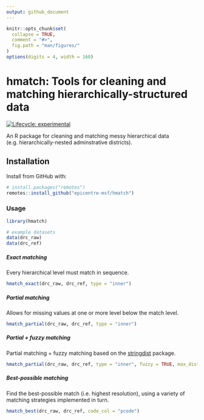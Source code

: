 ```yaml
---
output: github_document
---
```


<!-- README.md is generated from README.Rmd. Please edit that file -->

```r
knitr::opts_chunk$set(
  collapse = TRUE,
  comment = "#>",
  fig.path = "man/figures/"
)
options(digits = 4, width = 160)
```

# hmatch: Tools for cleaning and matching hierarchically-structured data
<!-- badges: start -->
[![Lifecycle: experimental](https://img.shields.io/badge/lifecycle-experimental-orange.svg)](https://www.tidyverse.org/lifecycle/#experimental)
<!-- badges: end -->

An R package for cleaning and matching messy hierarchical data (e.g. hierarchically-nested adminstrative districts).





## Installation

Install from GitHub with:

```r
# install.packages("remotes")
remotes::install_github("epicentre-msf/hmatch")
```

### Usage

```r
library(hmatch)

# example datasets
data(drc_raw)
data(drc_ref)
```

##### Exact matching

Every hierarchical level must match in sequence.

```r
hmatch_exact(drc_raw, drc_ref, type = "inner")
```

##### Partial matching

Allows for missing values at one or more level below the match level.

```r
hmatch_partial(drc_raw, drc_ref, type = "inner")
```

##### Partial + fuzzy matching

Partial matching + fuzzy matching based on the [stringdist](https://github.com/markvanderloo/stringdist) package.

```r
hmatch_partial(drc_raw, drc_ref, type = "inner", fuzzy = TRUE, max_dist = 2)
```


##### Best-possible matching

Find the best-possible match (i.e. highest resolution), using a variety of matching strategies implemented in turn.

```r
hmatch_best(drc_raw, drc_ref, code_col = "pcode")
```
